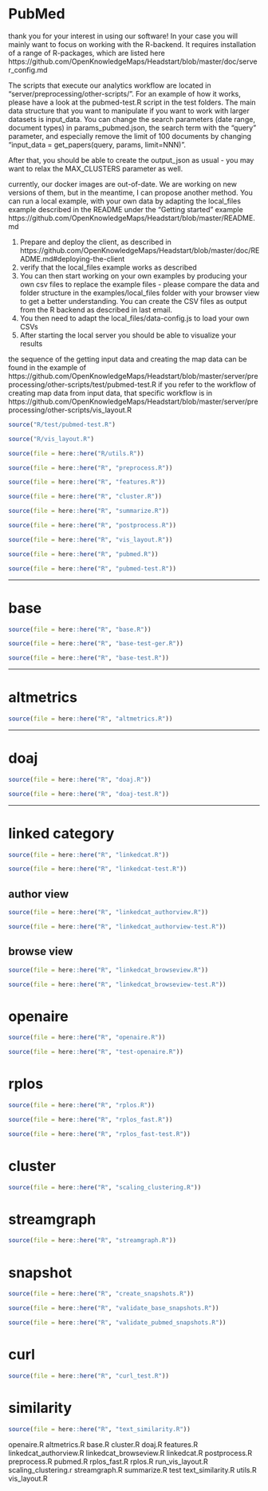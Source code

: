 
# PubMed


thank you for your interest in using our software!
In your case you will mainly want to focus on working with the R-backend. It requires installation of a range of R-packages, which are listed here https://github.com/OpenKnowledgeMaps/Headstart/blob/master/doc/server_config.md

The scripts that execute our analytics workflow are located in "server/preprocessing/other-scripts/".
For an example of how it works, please have a look at the pubmed-test.R script in the test folders. The main data structure that you want to manipulate if you want to work with larger datasets is input_data.
You can change the search parameters (date range, document types) in params_pubmed.json, the search term with the "query" parameter, and especially remove the limit of 100 documents by changing "input_data = get_papers(query, params, limit=NNN)".

After that, you should be able to create the output_json as usual - you may want to relax the MAX_CLUSTERS parameter as well.



currently, our docker images are out-of-date. We are working on new versions of them, but in the meantime, I can propose another method.
You can run a local example, with your own data by adapting the local_files example described in the README under the "Getting started" example https://github.com/OpenKnowledgeMaps/Headstart/blob/master/README.md

1) Prepare and deploy the client, as described in https://github.com/OpenKnowledgeMaps/Headstart/blob/master/doc/README.md#deploying-the-client
2) verify that the local_files example works as described
3) You can then start working on your own examples by producing your own csv files to replace the example files - please compare the data and folder structure in the examples/local_files folder with your browser view to get a better understanding. You can create the CSV files as output from the R backend as described in last email.
4) You then need to adapt the local_files/data-config.js to load your own CSVs
5) After starting the local server you should be able to visualize your results



the sequence of the getting input data and creating the map data can be found in the example of https://github.com/OpenKnowledgeMaps/Headstart/blob/master/server/preprocessing/other-scripts/test/pubmed-test.R
if you refer to the  workflow of creating map data from input data, that specific workflow is in https://github.com/OpenKnowledgeMaps/Headstart/blob/master/server/preprocessing/other-scripts/vis_layout.R


```r
source("R/test/pubmed-test.R")

```



```r
source("R/vis_layout.R")

```







```r
source(file = here::here("R/utils.R"))
```



```r
source(file = here::here("R", "preprocess.R"))
```




```r
source(file = here::here("R", "features.R"))
```



```r
source(file = here::here("R", "cluster.R"))
```




```r
source(file = here::here("R", "summarize.R"))
```





```r
source(file = here::here("R", "postprocess.R"))
```





```r
source(file = here::here("R", "vis_layout.R"))
```





```r
source(file = here::here("R", "pubmed.R"))
```





```r
source(file = here::here("R", "pubmed-test.R"))
```


---


# base



```r
source(file = here::here("R", "base.R"))
```




```r
source(file = here::here("R", "base-test-ger.R"))
```




```r
source(file = here::here("R", "base-test.R"))
```




---


# altmetrics


```r
source(file = here::here("R", "altmetrics.R"))
```

---

# doaj


```r
source(file = here::here("R", "doaj.R"))
```




```r
source(file = here::here("R", "doaj-test.R"))
```



---

# linked category


```r
source(file = here::here("R", "linkedcat.R"))
```




```r
source(file = here::here("R", "linkedcat-test.R"))
```



## author view

```r
source(file = here::here("R", "linkedcat_authorview.R"))
```




```r
source(file = here::here("R", "linkedcat_authorview-test.R"))
```



## browse view


```r
source(file = here::here("R", "linkedcat_browseview.R"))
```


```r
source(file = here::here("R", "linkedcat_browseview-test.R"))
```



# openaire

```r
source(file = here::here("R", "openaire.R"))
```


```r
source(file = here::here("R", "test-openaire.R"))
```


# rplos


```r
source(file = here::here("R", "rplos.R"))
```



```r
source(file = here::here("R", "rplos_fast.R"))
```


```r
source(file = here::here("R", "rplos_fast-test.R"))
```



# cluster

```r
source(file = here::here("R", "scaling_clustering.R"))
```


# streamgraph

```r
source(file = here::here("R", "streamgraph.R"))
```



# snapshot



```r
source(file = here::here("R", "create_snapshots.R"))
```


```r
source(file = here::here("R", "validate_base_snapshots.R"))
```




```r
source(file = here::here("R", "validate_pubmed_snapshots.R"))
```





# curl


```r
source(file = here::here("R", "curl_test.R"))
```






# similarity





```r
source(file = here::here("R", "text_similarity.R"))
```







openaire.R
altmetrics.R
base.R
cluster.R
doaj.R
features.R
linkedcat_authorview.R
linkedcat_browseview.R
linkedcat.R
postprocess.R
preprocess.R
pubmed.R
rplos_fast.R
rplos.R
run_vis_layout.R
scaling_clustering.r
streamgraph.R
summarize.R
test
text_similarity.R
utils.R
vis_layout.R

